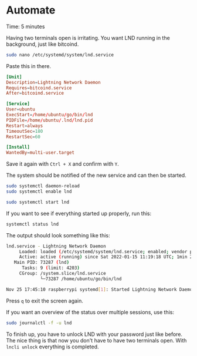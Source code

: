 
# Automate

<Callout emoji="&#x2139;">
        Time: 5 minutes
</Callout>

Having two terminals open is irritating. You want LND running in the background, just like bitcoind.

```bash
sudo nano /etc/systemd/system/lnd.service
```

Paste this in there.

```toml
[Unit]
Description=Lightning Network Daemon
Requires=bitcoind.service
After=bitcoind.service

[Service]
User=ubuntu
ExecStart=/home/ubuntu/go/bin/lnd
PIDFile=/home/ubuntu/.lnd/lnd.pid
Restart=always
TimeoutSec=180
RestartSec=60

[Install]
WantedBy=multi-user.target
```

Save it again with `Ctrl + X` and confirm with `Y`.

The system should be notified of the new service and can then be started.

```bash
sudo systemctl daemon-reload
sudo systemctl enable lnd
```

```bash
sudo systemctl start lnd
```

If you want to see if everything started up properly, run this:

```bash
systemctl status lnd
```

The output should look something like this:

```bash
lnd.service - Lightning Network Daemon
     Loaded: loaded (/etc/systemd/system/lnd.service; enabled; vendor preset: enabled)
     Active: active (running) since Sat 2022-01-15 11:19:18 UTC; 1min 24s ago
   Main PID: 73287 (lnd)
      Tasks: 9 (limit: 4203)
     CGroup: /system.slice/lnd.service
             └─73287 /home/ubuntu/go/bin/lnd

Nov 25 17:45:10 raspberrypi systemd[1]: Started Lightning Network Daemon.
```

Press `q` to exit the screen again.

If you want an overview of the status over multiple sessions, use this:

```bash
sudo journalctl -f -u lnd
```

To finish up, you have to unlock LND with your password just like before. The nice thing is that now you don't have to have two terminals open. With `lncli unlock` everything is completed.

